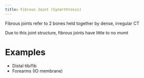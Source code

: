 ```yaml
---
title: Fibrous Joint (Synarthrosis)
---
```


Fibrous joints refer to 2 bones held together by dense, irregular CT

Due to this joint structure, fibrous joints have little to no mvmt

# Examples

- Distal tib/fib
- Forearms (IO membrane)
